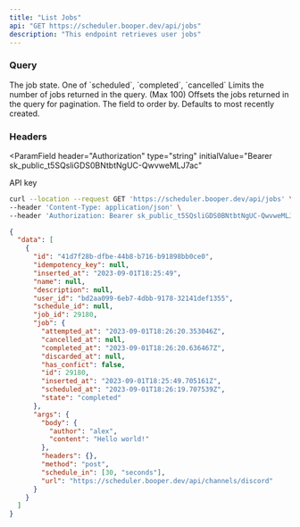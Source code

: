 ```yaml
---
title: "List Jobs"
api: "GET https://scheduler.booper.dev/api/jobs"
description: "This endpoint retrieves user jobs"
---
```


### Query

<ParamField query="state" type="enum">
  The job state. One of `scheduled`, `completed`, `cancelled`
</ParamField>

<ParamField query="limit" type="number" default="10">
  Limits the number of jobs returned in the query. (Max 100)
</ParamField>

<ParamField query="offset" type="number" default="0">
  Offsets the jobs returned in the query for pagination.
</ParamField>

<ParamField query="order_by" type="[string, 'asc' | 'desc']">
  The field to order by. Defaults to most recently created.
</ParamField>

### Headers

<ParamField
  header="Authorization"
  type="string"
  initialValue="Bearer sk_public_t5SQsliGDS0BNtbtNgUC-QwvweMLJ7ac"
>
  API key
</ParamField>

<RequestExample>

```bash Example Request
curl --location --request GET 'https://scheduler.booper.dev/api/jobs' \
--header 'Content-Type: application/json' \
--header 'Authorization: Bearer sk_public_t5SQsliGDS0BNtbtNgUC-QwvweMLJ7ac'
```

</RequestExample>

<ResponseExample>

```json Response
{
  "data": [
    {
      "id": "41d7f28b-dfbe-44b8-b716-b91898bb0ce0",
      "idempotency_key": null,
      "inserted_at": "2023-09-01T18:25:49",
      "name": null,
      "description": null,
      "user_id": "bd2aa099-6eb7-4dbb-9178-32141def1355",
      "schedule_id": null,
      "job_id": 29180,
      "job": {
        "attempted_at": "2023-09-01T18:26:20.353046Z",
        "cancelled_at": null,
        "completed_at": "2023-09-01T18:26:20.636467Z",
        "discarded_at": null,
        "has_confict": false,
        "id": 29180,
        "inserted_at": "2023-09-01T18:25:49.705161Z",
        "scheduled_at": "2023-09-01T18:26:19.707539Z",
        "state": "completed"
      },
      "args": {
        "body": {
          "author": "alex",
          "content": "Hello world!"
        },
        "headers": {},
        "method": "post",
        "schedule_in": [30, "seconds"],
        "url": "https://scheduler.booper.dev/api/channels/discord"
      }
    }
  ]
}
```

</ResponseExample>
